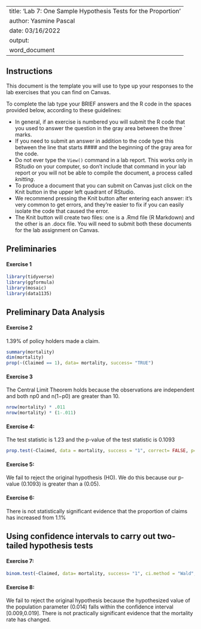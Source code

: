 

---
title: 'Lab 7:  One Sample Hypothesis Tests for the Proportion'
author: Yasmine Pascal 
date: 03/16/2022
output:
  word_document
---

## Instructions
This document is the template you will use to type up your responses to the lab exercises that you can find on Canvas.

To complete the lab type your BRIEF answers and the R code in the spaces provided below, according to these guidelines:

  * In general, if an exercise is numbered you will submit the R code that you used to answer the question in the gray area between the three ` marks.  
  * If you need to submit an answer in addition to the code type this between the line that starts #### and the beginning of the gray area for the code.
  * Do not ever type the `View()` command in a lab report.  This works only in RStudio on your computer, so don't include that command in your lab report or you will not be able to compile the document, a process called *knitting*.
  * To produce a document that you can submit on Canvas just click on the Knit button in the upper left quadrant of RStudio.
  * We recommend pressing the Knit button after entering each answer:  it's very common to get errors, and they're easier to fix if you can easily isolate the code that caused the error.
  * The Knit button will create two files:  one is a .Rmd file (R Markdown) and the other is an .docx file.  You will need to submit both these documents for the lab assignment on Canvas.



## Preliminaries

#### Exercise 1

```r
library(tidyverse)
library(ggformula)
library(mosaic)
library(data1135)
```

## Preliminary Data Analysis

#### Exercise 2
1.39% of policy holders made a claim. 
```r
summary(mortality)
dim(mortality)
prop(~(Claimed == 1), data= mortality, success= "TRUE")
```

#### Exercise 3
The Central Limit Theorem holds because the observations are independent and both np0 and n(1−p0) are greater than 10. 
```r
nrow(mortality) * .011
nrow(mortality) * (1-.011)
```

#### Exercise 4:
The test statistic is 1.23 and the p-value of the test statistic is 0.1093
```r
prop.test(~Claimed, data = mortality, success = "1", correct= FALSE, p= 0.011, alternative= "greater")

```


#### Exercise 5:

We fail to reject the original hypothesis (HO). We do this because our p- value (0.1093) is greater than a (0.05). 



#### Exercise 6:
There is not statistically significant evidence that the proportion of claims has increased from 1.1%


## Using confidence intervals to carry out two-tailed hypothesis tests

#### Exercise 7:

```r
binom.test(~Claimed, data= mortality, success= "1", ci.method = "Wald", conf.level= .95)

```


#### Exercise 8:

We fail to reject the original hypothesis because the hypothesized value of the population parameter (0.014) falls within the confidence interval [0.009,0.019]. There is not practically significant evidence that the mortality rate has changed. 

